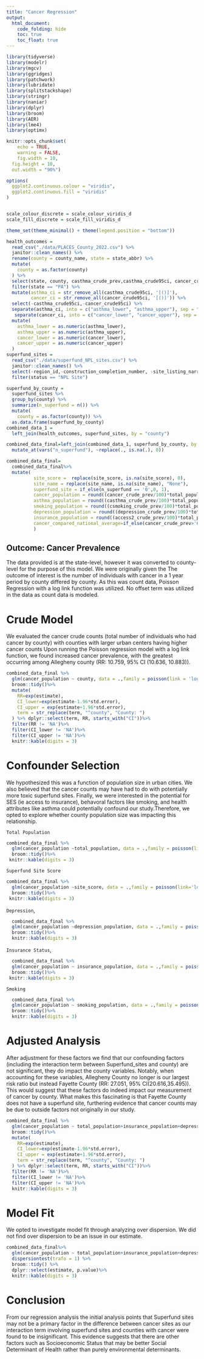 ```yaml
---
title: "Cancer Regression"
output: 
  html_document:
    code_folding: hide
    toc: true
    toc_float: true
---
```



```r
library(tidyverse)
library(modelr)
library(mgcv)
library(ggridges)
library(patchwork)
library(lubridate)
library(splitstackshape)
library(stringr)
library(naniar)
library(dplyr) 
library(broom)
library(AER)
library(lme4)
library(optimx)

knitr::opts_chunk$set(
	echo = TRUE,
	warning = FALSE,
	fig.width = 10, 
  fig.height = 10,
  out.width = "90%")

options(
  ggplot2.continuous.colour = "viridis",
  ggplot2.continuous.fill = "viridis"
)


scale_colour_discrete = scale_colour_viridis_d
scale_fill_discrete = scale_fill_viridis_d

theme_set(theme_minimal() + theme(legend.position = "bottom"))
```

```r
health_outcomes = 
  read_csv("./data/PLACES_County_2022.csv") %>% 
  janitor::clean_names() %>% 
  rename(county = county_name, state = state_abbr) %>% 
  mutate(
    county = as.factor(county)
  ) %>% 
  select(state, county, casthma_crude_prev,casthma_crude95ci, cancer_crude_prev,cancer_crude95ci,access2_crude_prev,depression_crude_prev,csmoking_crude_prev,total_population) %>% 
  filter(state == "PA") %>%
  mutate(asthma_ci = str_remove_all(casthma_crude95ci, '[()]'),
         cancer_ci = str_remove_all(cancer_crude95ci, '[()]')) %>%
  select(-casthma_crude95ci,-cancer_crude95ci) %>%
  separate(asthma_ci, into = c("asthma_lower", "asthma_upper"), sep = ",") %>%
   separate(cancer_ci, into = c("cancer_lower", "cancer_upper"), sep = ",") %>%
  mutate(
    asthma_lower = as.numeric(asthma_lower),
    asthma_upper = as.numeric(asthma_upper),
    cancer_lower = as.numeric(cancer_lower),
    cancer_upper = as.numeric(cancer_upper)
  )
superfund_sites =
  read_csv("./data/superfund_NPL_sites.csv") %>% 
  janitor::clean_names() %>% 
  select(-region_id,-construction_completion_number, -site_listing_narrative, -site_progress_profile, -ends_with("notice"), -restoration_fr_notice_jumper_page, -noid_date, -deletion_date,-x,-y,-state) %>% 
  filter(status == "NPL Site")

superfund_by_county =
  superfund_sites %>% 
  group_by(county) %>% 
  summarize(n_superfund = n()) %>% 
  mutate(
    county = as.factor(county)) %>%
  as.data.frame(superfund_by_county)
combined_data_1 =
  left_join(health_outcomes, superfund_sites, by = "county") 

combined_data_final=left_join(combined_data_1, superfund_by_county, by = "county")%>% 
  mutate_at(vars("n_superfund"), ~replace(., is.na(.), 0))

combined_data_final=
  combined_data_final%>%
  mutate(
          site_score =  replace(site_score, is.na(site_score), 0),
          site_name = replace(site_name, is.na(site_name), "None"),
          superfund_site = if_else(n_superfund == '0',0, 1),
          cancer_population = round((cancer_crude_prev/100)*total_population),
          asthma_population = round((casthma_crude_prev/100)*total_population),
          smoking_population = round((csmoking_crude_prev/100)*total_population),
          depression_population = round((depression_crude_prev/100)*total_population),
          insurance_population = round((access2_crude_prev/100)*total_population),
          cancer_compared_national_average=if_else(cancer_crude_prev>'6.5', 1,0)
          )
```

## Outcome: Cancer Prevalence

The data provided is at the state-level, however it was converted to county-level for the purpose of this model. We were originally given the The outcome of interest is the number of individuals with cancer in a 1 year period by county differed by county. As this was count data, Poisson Regression with a log link function was utilized. No offset term was utilized in the data as count data is modeled. 

# Crude Model

We evaluated the  cancer crude counts (total number of individuals who had cancer by county) with counties with larger urban centers having higher cancer counts Upon running the Poisson regression model with a log link function, we found increased cancer prevalence, with the greatest occurring among Allegheny county (RR: 10.759, 95% CI (10.636, 10.883)). 

```r
combined_data_final %>% 
  glm(cancer_population ~ county, data = .,family = poisson(link = 'log'))%>%
  broom::tidy()%>%
  mutate(
    RR=exp(estimate),
    CI_lower=exp(estimate-1.96*std.error),
    CI_upper = exp(estimate+1.96*std.error),
    term = str_replace(term, "^county", "County: ")
  ) %>% dplyr::select(term, RR, starts_with("CI"))%>%
  filter(RR != 'NA')%>%
  filter(CI_lower != 'NA')%>%
  filter(CI_upper != 'NA')%>%
  knitr::kable(digits = 3)
```

# Confounder Selection

We hypothesized this was a function of population size in urban cities. We also believed that the cancer counts may have had to do with potentially more toxic superfund sites. Finally, we were interested in the potential for SES (ie access to insurance), behavoral factors like smoking, and health attributes like asthma could potentially confound our study.Therefore, we opted to explore whether county population size was impacting this relationship.

`Total Population`
```r
combined_data_final %>% 
  glm(cancer_population ~total_population, data = .,family = poisson(link='log'))%>%
  broom::tidy()%>% 
 knitr::kable(digits = 3)

```


`Superfund Site Score`
```r
combined_data_final %>% 
  glm(cancer_population ~site_score, data = .,family = poisson(link='log'))%>%
  broom::tidy()%>% 
 knitr::kable(digits = 3)
```

`Depression`, 
```r
  combined_data_final %>% 
  glm(cancer_population ~depression_population, data = .,family = poisson(link='log'))%>%
  broom::tidy()%>% 
  knitr::kable(digits = 3)
```

`Insurance Status`, 
```r
  combined_data_final %>% 
  glm(cancer_population ~ insurance_population, data = .,family = poisson(link='log'))%>%
  broom::tidy()%>% 
 knitr::kable(digits = 3)

```

`Smoking`
```r
  combined_data_final %>% 
  glm(cancer_population ~ smoking_population, data = .,family = poisson(link='log'))%>%
  broom::tidy()%>% 
  knitr::kable(digits = 3)

```


# Adjusted Analysis

After adjustment for these factors we find that our confounding factors (including the interaction term between Superfund_sites and county) are not significant, they do impact the county variables. Notably, when accounting for these variables, Allegheny County no longer is our largest risk ratio but instead Fayette County (RR: 27.051, 95% CI(20.616,35.495)). This would suggest that these factors do indeed impact our measurement of cancer by county. What makes this fascinating is that Fayette County does not have a superfund site, furthering evidence that cancer counts may be due to outside factors not originally in our study.


```r
combined_data_final %>% 
  glm(cancer_population ~ total_population+insurance_population+depression_population+smoking_population+site_score*county, data = .,family = poisson(link = 'log'))%>%
  broom::tidy()%>%
  mutate(
    RR=exp(estimate),
    CI_lower=exp(estimate-1.96*std.error),
    CI_upper = exp(estimate+1.96*std.error),
    term = str_replace(term, "^county", "County: ")
  ) %>% dplyr::select(term, RR, starts_with("CI"))%>%
  filter(RR != 'NA')%>%
  filter(CI_lower != 'NA')%>%
  filter(CI_upper != 'NA')%>%
  knitr::kable(digits = 3)
```

# Model Fit

We opted to investigate model fit through analyzing over dispersion. We did not find over dispersion to be an issue in our estimate. 

```r
combined_data_final%>% 
  glm(cancer_population ~ total_population+insurance_population+depression_population+smoking_population+site_score*county, data = .,family = poisson(link = 'log'))%>%
  dispersiontest(trafo = 1) %>% 
  broom::tidy() %>% 
  dplyr::select(estimate, p.value)%>% 
  knitr::kable(digits = 3)
```

# Conclusion

From our regression analysis the initial analysis points that Superfund sites may not be a primary factor in the difference between cancer sites as our interaction term involving superfund sites and counties with cancer were found to be insignificant. This evidence suggests that there are other factors such as Socioeconomic Status that may be better Social Determinant of Health rather than purely environmental determinants.  